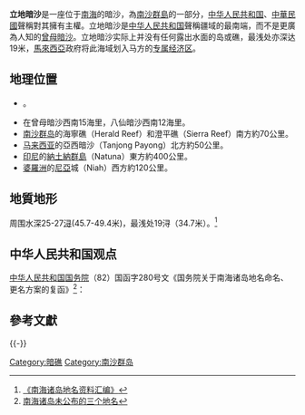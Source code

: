 '''立地暗沙'''是一座位于[[南海|南海]]的暗沙，為[[南沙群島|南沙群島]]的一部分，[[中华人民共和国|中华人民共和国]]、[[中華民國|中華民國]]聲稱對其擁有主權。立地暗沙是[[中华人民共和国|中华人民共和国]]聲稱疆域的最南端，而不是更廣為人知的[[曾母暗沙|曾母暗沙]]。立地暗沙实际上并没有任何露出水面的岛或礁，最浅处亦深达19米，[[馬來西亞|馬來西亞]]政府将此海域划入马方的[[专属经济区|专属经济区]]。

==地理位置==
*{{coord|3|58|00|N|112|17|00|E|scale:10000}}。
*在曾母暗沙西南15海里，八仙暗沙西南12海里。
*[[南沙群岛|南沙群岛]]的海寧礁（Herald Reef）和澄平礁（Sierra Reef）南方約70公里。
*[[马来西亚|马来西亚]]的亞西暗沙（Tanjong Payong）北方約50公里。
*[[印尼|印尼]]的[[納土納群島|納土納群島]]（Natuna）東方約400公里。
*[[婆羅洲|婆羅洲]]的[[尼亞|尼亞]]城（Niah）西方約120公里。

==地質地形==
周围水深25-27[[浔|浔]](45.7-49.4米)，最浅处19浔（34.7米）。<ref>[http://www.nansha.org.cn/books/book3.html 《南海诸岛地名资料汇编》]</ref>

==中华人民共和国观点==
[[中华人民共和国国务院|中华人民共和国国务院]]（82）国函字280号文《国务院关于南海诸岛地名命名、更名方案的复函》<ref>[http://www.nansha.org.cn/islandsdatabase/4/3_not_published_names.html 南海诸岛未公布的三个地名]</ref>：{{Cquote|……二、同意公布、使用和对外提供批准的二百八十七个……上报方案中的八仙暗沙、立地暗沙、管事滩三个地名暂不公布，也不公开引用和对外提供。……}}

==參考文獻==
{{Reflist}}

{{-}}
{{南沙群岛}}
{{有争议的地区小作品}}
{{DEFAULTSORT:Lidi立地}}
[[Category:暗礁|Category:暗礁]]
[[Category:南沙群岛|Category:南沙群岛]]